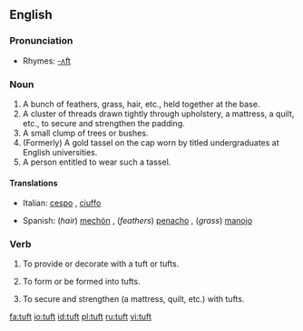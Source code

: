 ==English==

===Pronunciation===
*Rhymes: [[Rhymes:English:-ʌft|-ʌft]]

===Noun===
{{en-noun}}

# A bunch of feathers, grass, hair, etc., held together at the base.
# A cluster of threads drawn tightly through upholstery, a mattress, a quilt, etc., to secure and strengthen the padding.
# A small clump of trees or bushes.
# (Formerly) A gold tassel on the cap worn by titled undergraduates at English universities.
# A person entitled to wear such a tassel.

====Translations====
{{trans-top|bunch}}
*Italian: [[cespo]] {{m}}, [[ciuffo]] {{m}}
{{trans-mid}}
*Spanish: (''hair'') [[mechón]] {{m}}, (''feathers'') [[penacho]] {{m}}, (''grass'') [[manojo]] {{m}}
{{trans-bottom}}

===Verb===
{{en-verb}}

# {{transitive}} To provide or decorate with a tuft or tufts.
# {{transitive}} To form or be formed into tufts.
# {{transitive}} To secure and strengthen (a mattress, quilt, etc.) with tufts.

[[fa:tuft]]
[[io:tuft]]
[[id:tuft]]
[[pl:tuft]]
[[ru:tuft]]
[[vi:tuft]]